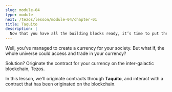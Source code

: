 ```yaml
---
slug: module-04
type: module
next: /tezos/lesson/module-04/chapter-01
title: Taquito
description: |
  Now that you have all the building blocks ready, it’s time to put them all together! Let’s learn how to interact with smart contracts on the Tezos blockchain through the Javascript library, Taquito. 🚀🌍
---
```

Well, you've managed to create a currency for your society.
But what if, the whole universe could access and trade in your currency?

Solution? Originate the contract for your currency on the inter-galactic blockchain, Tezos.

In this lesson, we'll originate contracts through **Taquito**, and interact with a contract that has been originated on the blockchain.